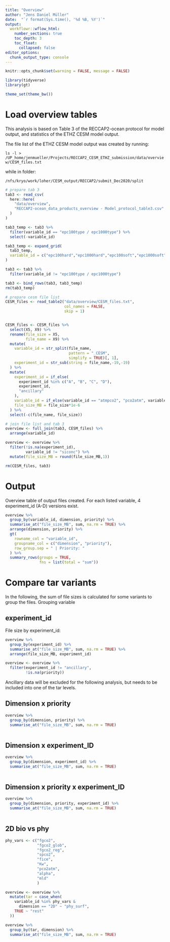 ```yaml
---
title: "Overview"
author: "Jens Daniel Müller"
date:  "`r format(Sys.time(), '%d %B, %Y')`"
output: 
  workflowr::wflow_html:
    number_sections: true
    toc_depth: 3
    toc_float:
      collapsed: false
editor_options:
  chunk_output_type: console
---
```


```r
knitr::opts_chunk$set(warning = FALSE, message = FALSE)
```

```r
library(tidyverse)
library(gt)
```

```r
theme_set(theme_bw())
```

# Load overview tables

This analysis is based on Table 3 of the RECCAP2-ocean protocol for model output, and statistics of the ETHZ CESM model output.

The file list of the ETHZ CESM model output was created by running:

`ls -l > /UP_home/jenmueller/Projects/RECCAP2_CESM_ETHZ_submission/data/overview/CESM_files.txt`

while in folder: 

`/nfs/kryo/work/loher/CESM_output/RECCAP2/submit_Dec2020/split`


```r

# prepare tab 3
tab3 <- read_csv(
  here::here(
    "data/overview",
    "RECCAP2-ocean_data_products_overview - Model_protocol_table3.csv"
  )
)

tab3_temp <- tab3 %>% 
  filter(variable_id == "epc100type / epc1000type") %>% 
  select(-variable_id)

tab3_temp <- expand_grid(
  tab3_temp,
  variable_id = c("epc100hard","epc1000hard","epc100soft","epc1000soft")
)

tab3 <- tab3 %>% 
  filter(variable_id != "epc100type / epc1000type")

tab3 <- bind_rows(tab3, tab3_temp)
rm(tab3_temp)

# prepare cesm file list
CESM_files <- read_table2("data/overview/CESM_files.txt",
                          col_names = FALSE,
                          skip = 1)


CESM_files <- CESM_files %>%
  select(X5, X9) %>%
  rename(file_size = X5,
         file_name = X9) %>%
  mutate(
    variable_id = str_split(file_name,
                            pattern = "_CESM",
                            simplify = TRUE)[, 1],
    experiment_id = str_sub(string = file_name,-19,-19)
  ) %>%
  mutate(
    experiment_id = if_else(
      experiment_id %in% c("A", "B", "C", "D"),
      experiment_id,
      "ancillary"
    ),
    variable_id = if_else(variable_id == "atmpco2", "pco2atm", variable_id),
    file_size_MB = file_size*1e-6
  ) %>%
  select(-c(file_name, file_size))

# join file list and tab 3
overview <- full_join(tab3, CESM_files) %>%
  arrange(variable_id)

overview <- overview %>%
  filter(!is.na(experiment_id),
         variable_id != "siconc") %>% 
  mutate(file_size_MB = round(file_size_MB,1))

rm(CESM_files, tab3)

```

# Output

Overview table of output files created. For each listed variable, 4 experiment_id (A-D) versions exist.

```r

overview %>% 
  group_by(variable_id, dimension, priority) %>% 
  summarise_at("file_size_MB", sum, na.rm = TRUE) %>% 
  arrange(dimension, priority) %>% 
  gt(
    rowname_col = "variable_id",
    groupname_col = c("dimension", "priority"),
    row_group.sep = " | Priority: "
  ) %>%
  summary_rows(groups = TRUE,
               fns = list(total = "sum"))

```


#  Compare tar variants

In the following, the sum of file sizes is calculated for some variants to group the files. Grouping variable

## experiment_id

File size by experiment_id:

```r

overview %>% 
  group_by(experiment_id) %>% 
  summarise_at("file_size_MB", sum, na.rm = TRUE) %>% 
  arrange(file_size_MB, experiment_id)

overview <- overview %>% 
  filter(experiment_id != "ancillary",
         !is.na(priority))

```

Ancillary data will be excluded for the following analysis, but needs to be included into one of the tar levels.

## Dimension x priority

```r

overview %>% 
  group_by(dimension, priority) %>% 
  summarise_at("file_size_MB", sum, na.rm = TRUE)
  
```


## Dimension x experiment_ID

```r

overview %>% 
  group_by(dimension, experiment_id) %>% 
  summarise_at("file_size_MB", sum, na.rm = TRUE)
  
```

## Dimension x priority x experiment_ID

```r

overview %>% 
  group_by(dimension, priority, experiment_id) %>% 
  summarise_at("file_size_MB", sum, na.rm = TRUE)
  
```

## 2D bio vs phy

```r

phy_vars <- c("fgco2",
              "fgco2_glob",
              "fgco2_reg",
              "spco2",
              "fice",
              "Kw",
              "pco2atm",
              "alpha",
              "mld"
              )


```

```r

overview <- overview %>%
  mutate(tar = case_when(
    variable_id %in% phy_vars &
      dimension == "2D" ~ "phy_surf",
    TRUE ~ "rest"
  ))

overview %>% 
  group_by(tar, dimension) %>% 
  summarise_at("file_size_MB", sum, na.rm = TRUE)
  
  
```

